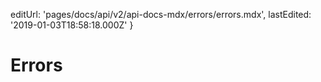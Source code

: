 
  editUrl: 'pages/docs/api/v2/api-docs-mdx/errors/errors.mdx',
  lastEdited: '2019-01-03T18:58:18.000Z'
}

# Errors

<Generic />
<DeploymentErrors />
<DomainErrors />
<DnsErrors />
<Oauth2Errors />
